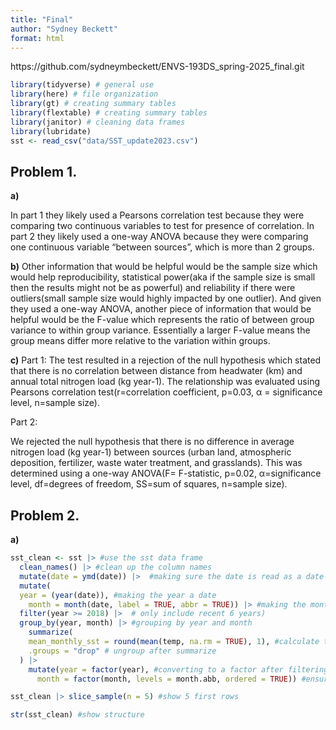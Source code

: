 ```yaml
---
title: "Final"
author: "Sydney Beckett"
format: html
---
```


https://github.com/sydneymbeckett/ENVS-193DS_spring-2025_final.git 


```r
library(tidyverse) # general use
library(here) # file organization
library(gt) # creating summary tables
library(flextable) # creating summary tables
library(janitor) # cleaning data frames
library(lubridate) 
sst <- read_csv("data/SST_update2023.csv")
```

## Problem 1.

**a)**

In part 1 they likely used a Pearsons correlation test because they were comparing two continuous variables to test for presence of correlation.
In part 2 they likely used a one-way ANOVA because they were comparing one continuous variable "between sources", which is more than 2 groups.

**b)**
Other information that would be helpful would be the sample size which would help reproducibility, statistical power(aka if the sample size is small then the results might not be as powerful) and reliability if there were outliers(small sample size would highly impacted by one outlier). And given they used a one-way ANOVA, another piece of information that would be helpful would be the F-value which represents the ratio of between group variance to within group variance. Essentially a larger F-value means the group means differ more relative to the variation within groups. 

**c)**
Part 1: 
The test resulted in a rejection of the null hypothesis which stated that there is no correlation between distance from headwater (km) and annual total nitrogen load (kg year-1). The relationship was evaluated using Pearsons correlation test(r=correlation coefficient, p=0.03, α = significance level, n=sample size).

Part 2: 

We rejected the null hypothesis that there is no difference in average nitrogen load (kg year-1) between sources (urban land, atmospheric deposition, fertilizer, waste water treatment, and grasslands). This was determined using a one-way ANOVA(F= F-statistic, p=0.02, α=significance level, df=degrees of freedom, SS=sum of squares, n=sample size).

## Problem 2.

**a)**
```r
sst_clean <- sst |> #use the sst data frame
  clean_names() |> #clean up the column names
  mutate(date = ymd(date)) |>  #making sure the date is read as a date
  mutate(
  year = (year(date)), #making the year a date
    month = month(date, label = TRUE, abbr = TRUE)) |> #making the month category and using abbreviations 
  filter(year >= 2018) |>  # only include recent 6 years) 
  group_by(year, month) |> #grouping by year and month
    summarize(
    mean_monthly_sst = round(mean(temp, na.rm = TRUE), 1), #calculate the mean monthly sst and round out to one decimal place
    .groups = "drop" # ungroup after summarize
  ) |> 
    mutate(year = factor(year), #converting to a factor after filtering
      month = factor(month, levels = month.abb, ordered = TRUE)) #ensure correct month ordering

sst_clean |> slice_sample(n = 5) #show 5 first rows

str(sst_clean) #show structure
  

```


